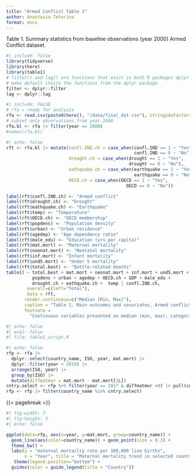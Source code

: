 ```yaml
---
title: "Armed Conflict Table 1"
author: Anastasia Teterina
format: docx
---
```


Table 1. Summary statistics from baseline observations (year 2000) Armed Conflict dataset.   
```r
#| include: false
library(tidyverse)
library(here)
library(table1)
# filter() and lag() are functions that exist in both R packages dplyr and stats
# make default choice the functions from the dplyr package
filter <- dplyr::filter
lag <- dplyr::lag
```

```r
#| include: FALSE
# rfa = ready for analysis
rfa <- read.csv(paste0(here(), "/data/final_dat.csv"), stringsAsFactors = FALSE)
# subset only observations from year 2000
rfa.bl <- rfa |> filter(year == 2000)
#names(rfa.bl)
```

```r
#| echo: false
rft <- rfa.bl |> mutate(confl.IND.ch = case_when(confl.IND == 1 ~ "Yes", 
                                                 confl.IND == 0 ~ "No"), 
                        drought.ch = case_when(drought == 1 ~ "Yes", 
                                               drought == 0 ~ "No"), 
                        eathquake.ch = case_when(earthquake == 1 ~ "Yes", 
                                                 earthquake == 0 ~ "No"), 
                        OECD.ch = case_when(OECD == 1 ~ "Yes", 
                                              OECD == 0 ~ "No"))

label(rft$confl.IND.ch) <- "Armed conflict"
label(rft$drought.ch) <- "Drought"
label(rft$eathquake.ch) <- "Earthquake"
label(rft$temp) <- "Temperature"
label(rft$OECD.ch) <- "OECD membership"
label(rft$popdens) <- "Population density"
label(rft$urban) <- "Urban residence"
label(rft$agedep) <- "Age dependency ratio"
label(rft$male_edu) <- "Education (yrs per capita)"
label(rft$mat.mort) <- "Maternal mortality"
label(rft$neonat.mort) <- "Neotatal mortality"
label(rft$inf.mort) <- "Infant mortality"
label(rft$und5.mort) <- "Under 5 mortality"
label(rft$total.best) <- "Battle-related deaths"
table1( ~ total.best + mat.mort + neonat.mort + inf.mort + und5.mort +
          popdens + urban + agedep + OECD.ch + GDP + male_edu + 
          drought.ch + eathquake.ch +  temp | confl.IND.ch, 
        overall=c(left="Total"),
        data = rft, 
       render.continuous=c("Median [Min, Max]"), 
       caption = "Table 1. Main outcomes and covariates, Armed conflict dataset", 
       footnote = 
         "Continuous variables presented as median (min, max), categorical as n(%)")
```

```r
#| echo: false
#| eval: false 
#| file: table1_script.R
```


```r
#| echo: false
rfp <- rfa |>
  dplyr::select(country_name, ISO, year, mat.mort) |>
  dplyr::filter(year < 2018) |>
  arrange(ISO, year) |>
  group_by(ISO) |>
  mutate(diffmatmor = mat.mort - mat.mort[1L]) 
cntry.select <- rfp %>% filter(year == 2017 & diffmatmor >0) |> pull(country_name)
rfp <- rfp |> filter(country_name %in% cntry.select)
```

{{< pagebreak >}}

```r
#| fig-width: 7
#| fig-height: 5
#| echo: false

ggplot(data=rfp, aes(x=year, y=mat.mort, group=country_name)) +
  geom_line(aes(color=country_name)) + geom_point(size = 0.3) +
  theme_bw() + 
  labs(y = "maternal mortailty rate per 100,000 live births", 
       x = "Year", title = "Maternal mortality trend in selected countries") +
   theme(legend.position="bottom") + 
  guides(color = guide_legend(title = "Country"))
```


